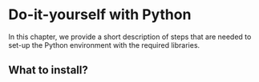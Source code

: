 # Do-it-yourself with Python  {#doItYourselfWithPython}

In this chapter, we provide a short description of steps that are needed to set-up the Python environment with the required libraries.

## What to install?
